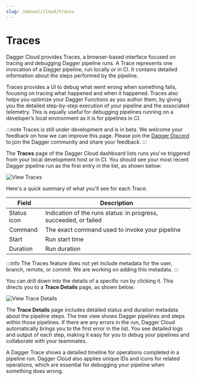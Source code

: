 ```yaml
---
slug: /manual/cloud/traces
---
```


# Traces

Dagger Cloud provides Traces, a browser-based interface focused on tracing and debugging Dagger pipeline runs. A Trace represents one invocation of a Dagger pipeline, run locally or in CI. It contains detailed information about the steps performed by the pipeline.

Traces provides a UI to debug what went wrong when something fails, focusing on tracing what happened and when it happened. Traces also helps you optimize your Dagger Functions as you author them, by giving you the detailed step-by-step execution of your pipeline and the associated telemetry. This is equally useful for debugging pipelines running on a developer’s local environment as it is for pipelines in CI.

:::note
Traces is still under development and is in beta. We welcome your feedback on how we can improve this page. Please join the [Dagger Discord](https://discord.gg/dagger-io) to join the Dagger community and share your feedback.
:::

The **Traces** page of the Dagger Cloud dashboard lists runs you've triggered from your local development host or in CI. You should see your most recent Dagger pipeline run as the first entry in the list, as shown below:

![View Traces](/img/current_docs/manual/cloud/cloud-view-traces.png)

Here's a quick summary of what you'll see for each Trace.

|Field | Description |
|---|---|
|Status icon | Indication of the runs status: in progress, succeeded, or failed |
|Command | The exact command used to invoke your pipeline |
|Start | Run start time |
|Duration | Run duration |

:::info
The Traces feature does not yet include metadata for the user, branch, remote, or commit. We are working on adding this metadata.
:::

You can drill down into the details of a specific run by clicking it. This directs you to a **Trace Details** page, as shown below:

![View Trace Details](/img/current_docs/manual/cloud/cloud-view-trace-details.png)

The **Trace Details** page includes detailed status and duration metadata about the pipeline steps. The tree view shows Dagger pipelines and steps within those pipelines. If there are any errors in the run, Dagger Cloud automatically brings you to the first error in the list. You see detailed logs and output of each step, making it easy for you to debug your pipelines and collaborate with your teammates.

A Dagger Trace shows a detailed timeline for operations completed in a pipeline run. Dagger Cloud also applies unique IDs and icons for related operations, which are essential for debugging your pipeline when something does wrong.
